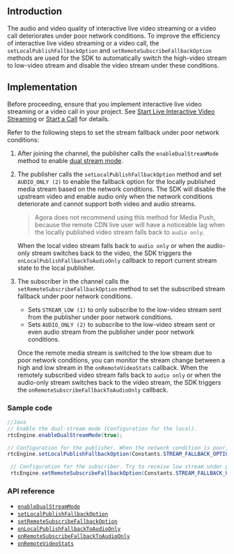 <PlatformWrapper platform="android">

## Introduction

The audio and video quality of interactive live video streaming or a video call deteriorates under poor network conditions. To improve the efficiency of interactive live video streaming or a video call, the `setLocalPublishFallbackOption` and `setRemoteSubscribeFallbackOption` methods are used for the SDK to automatically switch the high-video stream to low-video stream and disable the video stream under these conditions.


## Implementation

Before proceeding, ensure that you implement interactive live video streaming or a video call in your project. See [Start Live Interactive Video Streaming](/en/3.x/interactive-live-streaming/quickstart-guide/start-video-streaming) or [Start a Call](/3.x/video-calling/quickstart-guide/get-started-sdk) for details.

Refer to the following steps to set the stream fallback under poor network conditions:

1. After joining the channel, the publisher calls the `enableDualStreamMode` method to enable [dual stream mode](../reference/glossary#dual-stream-mode).
2. The publisher calls the `setLocalPublishFallbackOption` method and set `AUDIO_ONLY (2)` to enable the fallback option for the locally published media stream based on the network conditions. The SDK will disable the upstream video and enable audio only when the network conditions deteriorate and cannot support both video and audio streams.
	> Agora does not recommend using this method for Media Push, because the remote CDN live user will have a noticeable lag when the locally published video stream falls back to `audio only`.

	When the local video stream falls back to `audio only` or when the audio-only stream switches back to the video, the SDK triggers the `onLocalPublishFallbackToAudioOnly` callback to report current stream state to the local publisher.
3. The subscriber in the channel calls the `setRemoteSubscribeFallbackOption` method to set the subscribed stream fallback under poor network conditions.
	- Sets `STREAM_LOW (1)` to only subscribe to the low-video stream sent from the publisher under poor network conditions.
	- Sets `AUDIO_ONLY (2)` to subscribe to the low-video stream sent or even audio stream from the publisher under poor network conditions.

	Once the remote media stream is switched to the low stream due to poor network conditions, you can monitor the stream change between a high and low stream in the `onRemoteVideoStats` callback. When the remotely subscribed video stream falls back to `audio only` or when the audio-only stream switches back to the video stream, the SDK triggers the `onRemoteSubscribeFallbackToAudioOnly` callback.


### Sample code

```java
//Java
// Enable the dual-stream mode (Configuration for the local).
rtcEngine.enableDualStreamMode(true);

// Configuration for the publisher. When the network condition is poor, send audio only.
rtcEngine.setLocalPublishFallbackOption(Constants.STREAM_FALLBACK_OPTION_AUDIO_ONLY);

 // Configuration for the subscriber. Try to receive low stream under poor network conditions. When the current network conditions are not sufficient for video streams, receive audio stream only.
 rtcEngine.setRemoteSubscribeFallbackOption(Constants.STREAM_FALLBACK_OPTION_AUDIO_ONLY);
```

### API reference

- [`enableDualStreamMode`](https://api-ref.agora.io/en/video-sdk/android/3.x/classio_1_1agora_1_1rtc_1_1_rtc_engine.html#a645cb7d0f3a59dda27b157cf130c8c9a)
- [`setLocalPublishFallbackOption`](https://api-ref.agora.io/en/video-sdk/android/3.x/classio_1_1agora_1_1rtc_1_1_rtc_engine.html#ac8c08e79844a4e62e0670553484cbe90)
- [`setRemoteSubscribeFallbackOption`](https://api-ref.agora.io/en/video-sdk/android/3.x/classio_1_1agora_1_1rtc_1_1_rtc_engine.html#af64301ea1788dad0561aa678f3fe6ad3)
- [`onLocalPublishFallbackToAudioOnly`](https://api-ref.agora.io/en/video-sdk/android/3.x/classio_1_1agora_1_1rtc_1_1_i_rtc_engine_event_handler.html#a899d84de53c9e21de614a9611f6e062b)
- [`onRemoteSubscribeFallbackToAudioOnly`](https://api-ref.agora.io/en/video-sdk/android/3.x/classio_1_1agora_1_1rtc_1_1_i_rtc_engine_event_handler.html#ad14676019bf51b9d9a9c5520e6e578dd)
- [`onRemoteVideoStats`](https://api-ref.agora.io/en/video-sdk/android/3.x/classio_1_1agora_1_1rtc_1_1_i_rtc_engine_event_handler.html#abb7af6e2827bbd03c6ab8338a0f616ca)


</PlatformWrapper>